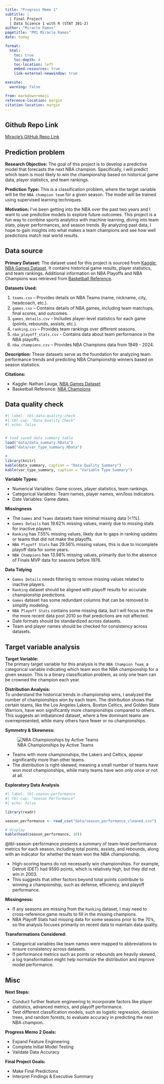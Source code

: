 ```yaml
---
title: "Progress Memo 1"
subtitle: |
  | Final Project 
  | Data Science 1 with R (STAT 301-2)
author: "Miracle Ramos"
pagetitle: "PM1 Miracle Ramos"
date: today

format:
  html:
    toc: true
    toc-depth: 4
    toc-location: left
    embed-resources: true
    link-external-newwindow: true

execute:
  warning: false

from: markdown+emoji
reference-location: margin
citation-location: margin
---
```




::: {.callout-tip icon=false}

## Github Repo Link

[Miracle's GitHub Repo Link](https://github.com/stat301-2-2025-winter/final-project-2-miracleramos2025.git)

:::

## Prediction problem

**Research Objective:** The goal of this project is to develop a predictive model that forecasts the next NBA champion. Specifically, I will predict which team is most likely to win the championship based on historical game data, player statistics, and team rankings.

**Prediction Type:** This is a classification problem, where the target variable will be the `NBA champion team` for a given season. The model will be trained using supervised learning techniques.

**Motivation:** I've been getting into the NBA over the past two years and I want to use predictive models to explore future outcomes. This project is a fun way to combine sports analytics with machine learning, diving into team stats, player performances, and season trends. By analyzing past data, I hope to gain insights into what makes a team champions and see how well predictions match real world results.

## Data source
**Primary Dataset:** The dataset used for this project is sourced from [Kaggle: NBA Games Dataset](https://www.kaggle.com/datasets/nathanlauga/nba-games?select=teams.csv). It contains historical game results, player statistics, and team rankings. Additional information on NBA Playoffs and NBA Champions was retrieved from [Basketball Reference](https://www.basketball-reference.com/playoffs/).

**Datasets Used:**

  1. `teams.csv` – Provides details on NBA Teams (name, nickname, city, headcoach, etc.).
  2. `games.csv` – Contains details of NBA games, including team matchups, final scores, and outcomes.
  3. `games_details.csv` – Includes player-level statistics for each game (points, rebounds, assists, etc.).
  4. `ranking.csv` – Provides team rankings over different seasons.
  5. `nba_playoff_stats.csv` - Contains data about team performance in the NBA playoffs.
  6. `nba_champions.csv` – Provides NBA Champions data from 1949 - 2024.

**Description:** 
These datasets serve as the foundation for analyzing team performance trends and predicting NBA Championship winners based on season statistics.

**Citations:** <br>

  - Kaggle: Nathan Lauga, [NBA Games Dataset](https://www.kaggle.com/datasets/nathanlauga/nba-games?select=teams.csv)
  - Basketball Reference: [NBA Champions](https://www.basketball-reference.com/playoffs/)


## Data quality check

```r
#| label: tbl-data-quality-check
#| tbl-cap: "Data Quality Check"
#| echo: false


# load saved data summary table
load("data/data_summary.RData")
load("data/var_type_summary.RData")

# 
library(knitr)
kable(data_summary, caption = "Data Quality Summary")
kable(var_type_summary, caption = "Variable Type Summary")
```


**Variable Types:** <br>

  - Numerical Variables: Game scores, player statistics, team rankings.
  - Categorical Variables: Team names, player names, win/loss indicators.
  - Date Variables: Game dates.

**Missingness** <br>

  - The `Games` and `Teams` datasets have minimal missing data (<1%).
  - `Games Details` has 19.62% missing values, mainly due to missing stats for inactive players.
  - `Ranking` has 7.55% missing values, likely due to gaps in ranking updates or teams that did not make the playoffs.
  - `NBA Playoff Stats` has 29.56% missing values, this is due to incomplete playoff data for some years.
  - `NBA Champions` has 13.98% missing values, primarily due to the absence of Finals MVP data for seasons before 1976.

**Data Tidying** <br>

  - `Games Details` needs filtering to remove missing values related to inactive players.
  - `Ranking` dataset should be aligned with playoff results for accurate championship predictions.
  - `Games` dataset has some redundant columns that can be removed to simplify modeling.
  - `NBA Playoff Stats` contains some missing data, but I will focus on the the more recent data post 2010 so that predictions are not affected.
  - Date formats should be standardized across datasets.
  - Team and player names should be checked for consistency across datasets.


## Target variable analysis
**Target Variable:** <br>
The primary target variable for this analysis is the `NBA Champion Team`, a categorical variable indicating which team won the NBA championship for a given season. This is a binary classification problem, as only one team can be crowned the champion each year.

**Distribution Analysis:** <br>
To understand the historical trends in championship wins, I analyzed the number of championships won by each team. The distribution shows that certain teams, like the Los Angeles Lakers, Boston Celtics, and Golden State Warriors, have won significantly more championships compared to others. This suggests an imbalanced dataset, where a few dominant teams are overrepresented, while many others have fewer or no championships.
  
**Symmetry & Skewness:** <br>


![NBA Championships by Active Teams](figures/nba_championships_by_team.png){#fig-nba-champions}
 
  - Teams with more championships, the Lakers and Celtics, appear significantly more than other teams.
  - The distribution is right-skewed, meaning a small number of teams have won most championships, while many teams have won only once or not at all.
  
**Exploratory Data Analysis**<br>
  
```r
#| label: tbl-season-performance
#| tbl-cap: "Season Performance"
#| echo: false

library(readr)

season_performance <- read_csv("data/season_performance_cleaned.csv")

# display 
kable(head(season_performance, 10))
```
@tbl-season-performance presents a summary of team-level performance metrics for each season, including total points, assists, and rebounds, along with an indicator for whether the team won the NBA championship.

  - High-scoring teams do not necessarily win championships. For example, Detroit (DET) had 9590 points, which is relatively high, but they did not win in 2003.
  - This suggests that other factors beyond total points contribute to winning a championship, such as defense, efficiency, and playoff performance.


**Missingness:** <br>

  - If any seasons are missing from the `Ranking` dataset, I may need to cross-reference game results to fill in the missing champions.
  - NBA Playoff Stats had missing data for some seasons prior to the 70's, so the analysis focuses primarily on recent data to maintain data quality.


**Transformations Considered:**<br>

  - Categorical variables like team names were mapped to abbreviations to ensure consistency across datasets.
  - If performance metrics such as points or rebounds are heavily skewed, a log transformation might help normalize the distribution and improve model performance.


## Misc

**Next Steps:**<br>

  - Conduct further feature engineering to incorporate factors like player statistics, advanced metrics, and playoff performance.
  - Test different classification models, such as logistic regression, decision trees, and random forests, to evaluate accuracy in predicting the next NBA champion.

**Progress Memo 2 Goals:**

  - Expand Feature Engineering
  - Complete Initial Model Testing
  - Validate Data Accuracy
  
**Final Project Goals:**

  - Make Final Predictions
  - Interpret Findings & Executive Summary

